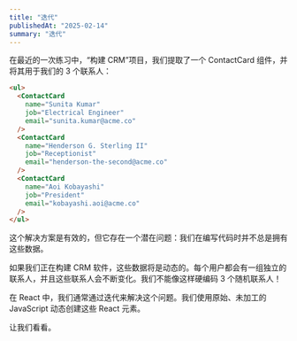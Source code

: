 ```yaml
---
title: "迭代"
publishedAt: "2025-02-14"
summary: "迭代"
---
```


在最近的一次练习中，“构建 CRM”项目，我们提取了一个 ContactCard 组件，并将其用于我们的 3 个联系人：

```html
<ul>
  <ContactCard
    name="Sunita Kumar"
    job="Electrical Engineer"
    email="sunita.kumar@acme.co"
  />
  <ContactCard
    name="Henderson G. Sterling II"
    job="Receptionist"
    email="henderson-the-second@acme.co"
  />
  <ContactCard
    name="Aoi Kobayashi"
    job="President"
    email="kobayashi.aoi@acme.co"
  />
</ul>
```

这个解决方案是有效的，但它存在一个潜在问题：我们在编写代码时并不总是拥有这些数据。

如果我们正在构建 CRM 软件，这些数据将是动态的。每个用户都会有一组独立的联系人，并且这些联系人会不断变化。我们不能像这样硬编码 3 个随机联系人！

在 React 中，我们通常通过迭代来解决这个问题。我们使用原始、未加工的 JavaScript 动态创建这些 React 元素。

让我们看看。

